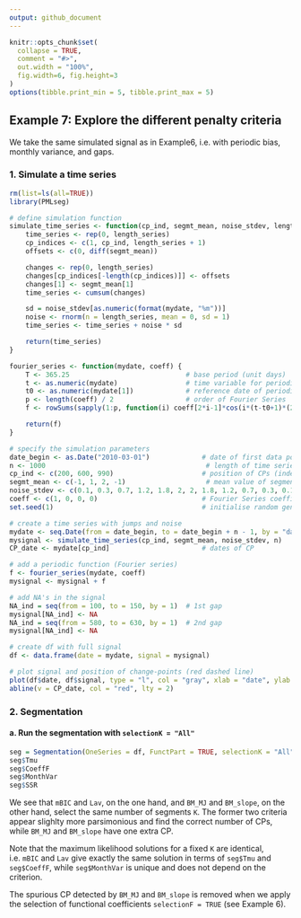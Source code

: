 ```yaml
---
output: github_document
---
```


<!-- Example7.md is generated from Example7.Rmd. Please edit that file -->

```r
knitr::opts_chunk$set(
  collapse = TRUE,
  comment = "#>",
  out.width = "100%",
  fig.width=6, fig.height=3
)
options(tibble.print_min = 5, tibble.print_max = 5)
```

## Example 7: Explore the different penalty criteria

We take the same simulated signal as in Example6, i.e. with periodic bias, monthly variance, and gaps.

### 1. Simulate a time series 

```r
rm(list=ls(all=TRUE))
library(PMLseg)

# define simulation function
simulate_time_series <- function(cp_ind, segmt_mean, noise_stdev, length_series) {
    time_series <- rep(0, length_series)
    cp_indices <- c(1, cp_ind, length_series + 1)
    offsets <- c(0, diff(segmt_mean))

    changes <- rep(0, length_series)
    changes[cp_indices[-length(cp_indices)]] <- offsets
    changes[1] <- segmt_mean[1]
    time_series <- cumsum(changes)

    sd = noise_stdev[as.numeric(format(mydate, "%m"))]
    noise <- rnorm(n = length_series, mean = 0, sd = 1)
    time_series <- time_series + noise * sd

    return(time_series)
}

fourier_series <- function(mydate, coeff) {
    T <- 365.25                             # base period (unit days)
    t <- as.numeric(mydate)                 # time variable for periodic function
    t0 <- as.numeric(mydate[1])             # reference date of periodic function is first date of time series
    p <- length(coeff) / 2                  # order of Fourier Series
    f <- rowSums(sapply(1:p, function(i) coeff[2*i-1]*cos(i*(t-t0+1)*(2*pi)/T) + coeff[2*i]*sin(i*(t-t0+1)*(2*pi)/T)))

    return(f)
}

# specify the simulation parameters
date_begin <- as.Date("2010-03-01")             # date of first data point
n <- 1000                                        # length of time series
cp_ind <- c(200, 600, 990)                      # position of CPs (index in time series)
segmt_mean <- c(-1, 1, 2, -1)                    # mean value of segments
noise_stdev <- c(0.1, 0.3, 0.7, 1.2, 1.8, 2, 2, 1.8, 1.2, 0.7, 0.3, 0.1) # 12 values, one per month (Jan to Dec)
coeff <- c(1, 0, 0, 0)                          # Fourier Series coefficients (cos1, sin1, cos2, sin2...) up to order 4
set.seed(1)                                     # initialise random generator

# create a time series with jumps and noise
mydate <- seq.Date(from = date_begin, to = date_begin + n - 1, by = "day")
mysignal <- simulate_time_series(cp_ind, segmt_mean, noise_stdev, n)
CP_date <- mydate[cp_ind]                       # dates of CP

# add a periodic function (Fourier series)
f <- fourier_series(mydate, coeff)
mysignal <- mysignal + f

# add NA's in the signal
NA_ind = seq(from = 100, to = 150, by = 1)  # 1st gap
mysignal[NA_ind] <- NA
NA_ind = seq(from = 580, to = 630, by = 1)  # 2nd gap 
mysignal[NA_ind] <- NA

# create df with full signal
df <- data.frame(date = mydate, signal = mysignal)

# plot signal and position of change-points (red dashed line)
plot(df$date, df$signal, type = "l", col = "gray", xlab = "date", ylab = "signal", main="Simulated time series")
abline(v = CP_date, col = "red", lty = 2)
```

### 2. Segmentation

#### a. Run the segmentation with `selectionK = "All"`

```r
seg = Segmentation(OneSeries = df, FunctPart = TRUE, selectionK = "All")
seg$Tmu
seg$CoeffF
seg$MonthVar
seg$SSR
```

We see that `mBIC` and `Lav`, on the one hand, and `BM_MJ` and `BM_slope`, on the other hand, select the same number of segments `K`.
The former two criteria appear slighlty more parsimonious and find the correct number of CPs, while `BM_MJ` and `BM_slope` have one extra CP.

Note that the maximum likelihood solutions for a fixed `K` are identical, i.e. `mBIC` and `Lav` give exactly the same solution in terms of `seg$Tmu` and `seg$CoeffF`, while `seg$MonthVar` is unique and does not depend on the criterion.

The spurious CP detected by `BM_MJ` and `BM_slope` is removed when we apply the selection of functional coefficients `selectionF = TRUE` (see Example 6).


